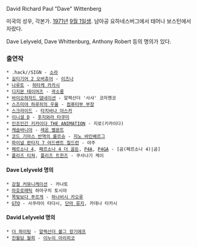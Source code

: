 David Richard Paul "Dave" Wittenberg 

미국의 성우, 각본가. [[1971년]] [[9월 1일]]생. 남아공 요하네스버그에서 태어나 보스턴에서 자랐다.

Dave Lelyveld, Dave Whittenburg, Anthony Robert 등의 명의가 있다.

=== 출연작 ===
 * .hack//SIGN - [[소라]]
 * [[길티기어 시리즈|길티기어 2 오버츄어]] - [[이즈나(길티기어)|이즈나]]
 * [[나루토]] - [[하타케 카카시]]
 * [[디지몬 테이머즈]] - [[곽소룡]]
 * [[바이오하자드 댐네이션]] - 알렉산더 '사샤' 코자첸코
 * [[스즈미야 하루히의 우울]] - [[컴퓨터부 부장]]
 * [[스크라이드]] - [[타치바나 아스카]]
 * [[이니셜 D]] - [[후지와라 타쿠미]]
 * [[인조인간 키카이다 THE ANIMATION]] - 지로(키카이다)
 * [[캐슬바니아]] - [[레온 벨몬드|레온 벨몬트]]
 * [[코드 기아스 반역의 를르슈]] - [[지노 바인베르그]]
 * [[파이널 판타지 7 어드벤트 칠드런]] - 야주
 * [[페르소나 4]], [[페르소나 4 더 골든]], [[P4A]], [[P4GA]] - [곰(페르소나 4)|곰]
 * [[플리즈 티쳐]], [[플리즈 트윈즈]] - 쿠사나기 케이

==== Dave Lelyveld 명의 ====
 * [[강철 커뮤니케이션]] - 카나토
 * [[마호로매틱]] 하마구치 토시야
 * [[쪽빛보다 푸르게]] - [[하나비시 카오루]]
 * [[GTO(애니메이션)|GTO]] - 사쿠라이 타다시, [[단마 류지]], 카데나 타카시

==== David Lelyveld 명의 ====
 * [[더 파이팅]] - [[알렉산더 볼그 장기에프]]
 * [[진월담 월희]] - [[이누이 아리히코]]
